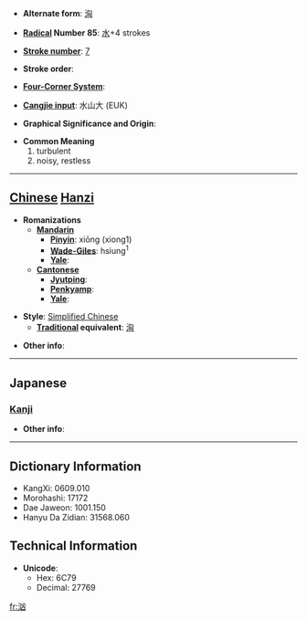 * '''Alternate form''': [[洶]]

* '''[[Wiktionary:Chinese radical index| Radical]] Number 85''': [[Wiktionary:Chinese radical index 水|水]]+4 strokes

* '''[[Wiktionary:Chinese total strokes index|Stroke number]]''': [[Wiktionary:Chinese total strokes index 7|7]]

* '''Stroke order''': 

* '''[[Wiktionary:Chinese four corner index|Four-Corner System]]''': 

* '''[[Wiktionary:Chinese Cangjie index|Cangjie input]]''': 水山大 (EUK)

* '''Graphical Significance and Origin''': 

* '''Common Meaning'''
*#turbulent
*# noisy, restless


----

== [[Chinese]] [[Hanzi]] ==

* '''Romanizations'''
** '''[[Mandarin]]'''
*** '''[[Pinyin]]''': xiōng (xiong1)
*** '''[[Wade-Giles]]''': hsiung<sup>1</sup>
*** '''[[Yale]]''': 
** '''[[Cantonese]]'''
*** '''[[Jyutping]]''':
*** '''[[Penkyamp]]''': 
*** '''[[Yale]]''': 

* '''Style''': [[Simplified Chinese]] 
** '''[[Traditional Chinese|Traditional]] equivalent''': [[洶]]

* '''Other info''': 

----

==Japanese==
===[[Kanji]]===
{{kanji|on readings=[[きょう]] (kyō)
|kun readings=[[わく]] (waku)
}}

* '''Other info''':  

----

== Dictionary Information ==

* KangXi: 0609.010
* Morohashi: 17172
* Dae Jaweon: 1001.150
* Hanyu Da Zidian: 31568.060

== Technical Information ==

* '''Unicode''':
** Hex: 6C79
** Decimal: 27769

[[fr:汹]]